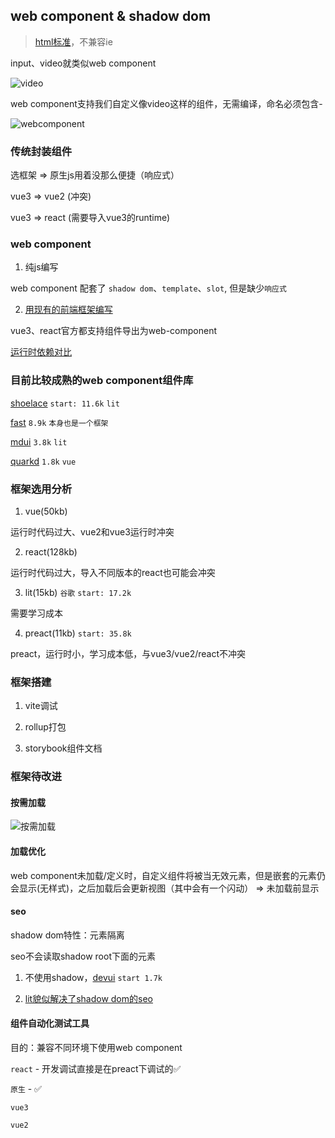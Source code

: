 ## web component & shadow dom
> [html标准](https://developer.mozilla.org/zh-CN/docs/Web/API/Web_components)，不兼容ie

input、video就类似web component

![video](/docs/Use_Docs/video.png)

web component支持我们自定义像video这样的组件，无需编译，命名必须包含-

![webcomponent](/docs/Use_Docs/webcomponent.jpg)


### 传统封装组件
选框架 => 原生js用着没那么便捷（响应式）

vue3 => vue2 (冲突)

vue3 => react (需要导入vue3的runtime)

### web component
1. 纯js编写

  web component 配套了 `shadow dom`、`template`、`slot`, 但是缺少`响应式`

2. [用现有的前端框架编写](https://webcomponents.dev/new)

  vue3、react官方都支持组件导出为web-component

  [运行时依赖对比](https://webcomponents.dev/blog/all-the-ways-to-make-a-web-component/)

### 目前比较成熟的web component组件库

[shoelace](https://shoelace.style/components/dialog) `start: 11.6k` `lit`

[fast](https://www.fast.design/) `8.9k` `本身也是一个框架`

[mdui](https://www.mdui.org/zh-cn/docs/2/components/button) `3.8k` `lit`

[quarkd](https://vue-quarkd.hellobike.com/#/zh-CN/component/button) `1.8k` `vue`

### 框架选用分析

1. vue(50kb)

  运行时代码过大、vue2和vue3运行时冲突

2. react(128kb)

  运行时代码过大，导入不同版本的react也可能会冲突

3. lit(15kb) `谷歌` `start: 17.2k`

  需要学习成本

4. preact(11kb) `start: 35.8k`

  preact，运行时小，学习成本低，与vue3/vue2/react不冲突

### 框架搭建

1. vite调试

2. rollup打包

3. storybook组件文档

### 框架待改进

#### 按需加载

![按需加载](/docs/Use_Docs/axload.jpg)

#### 加载优化

web component未加载/定义时，自定义组件将被当无效元素，但是嵌套的元素仍会显示(无样式)，之后加载后会更新视图（其中会有一个闪动） => 未加载前显示

#### seo
shadow dom特性：元素隔离

seo不会读取shadow root下面的元素

1. 不使用shadow，[devui](https://devui.design/components/zh-cn/button/demo) `start 1.7k`

2. [lit貌似解决了shadow dom的seo](https://lit.dev/docs/ssr/overview/)

#### 组件自动化测试工具
目的：兼容不同环境下使用web component

`react` - 开发调试直接是在preact下调试的✅

`原生` - ✅

`vue3`

`vue2`
